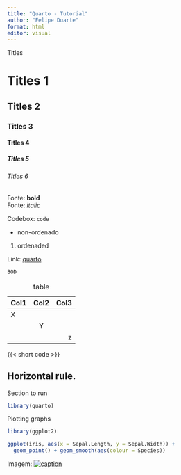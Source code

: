 ```yaml
---
title: "Quarto - Tutorial"
author: "Felipe Duarte"
format: html
editor: visual
---
```


Titles

# Titles 1
  
## Titles 2
  
### Titles 3
  
#### Titles 4

##### Titles 5
  
###### Titles 6

Fonte: **bold**\
Fonte: *italic*
  
Codebox: `code`

- non-ordenado

1. ordenaded

Link: [quarto](quarto.org "Quarto")

```r
BOD
```

| Col1 | Col2 | Col3 |
|:-----|:----:|-----:|
|   X  |      |      |
|      |  Y   |      |
|      |      |   z  |
: table

{{< short code >}}


Horizontal rule. 
---------------------------------------------------------------------

Section to run
```r
library(quarto)
```

Plotting graphs
```r
library(ggplot2)

ggplot(iris, aes(x = Sepal.Length, y = Sepal.Width)) + 
  geom_point() + geom_smooth(aes(colour = Species))
```

Imagem: [![caption](iris.png){fig-alt="text" fig-align="left"}](https://github.com/fduarte79/quarto/blob/main/iris.png)